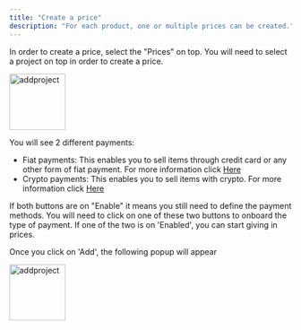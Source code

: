 ```yaml
---
title: "Create a price"
description: "For each product, one or multiple prices can be created."
---
```


In order to create a price, select the "Prices" on top. You will need to select a project on top in order to create a price.

<img
  src="/images/prices.png"
  alt="addproject"
  height="100"
  className="rounded-lg"
/>

You will see 2 different payments:

- Fiat payments: This enables you to sell items through credit card or any other form of fiat payment. For more information click <a href="/payingame/prices/fiatpayments">Here</a>
- Crypto payments: This enables you to sell items with crypto. For more information click <a href="/payingame/products/createproduct">Here</a>

If both buttons are on "Enable" it means you still need to define the payment methods. You will need to click on one of these two buttons to onboard the type of payment.
If one of the two is on 'Enabled', you can start giving in prices.

Once you click on 'Add', the following popup will appear

<img
  src="/images/addprice.png"
  alt="addproject"
  height="100"
  className="rounded-lg"
/>
